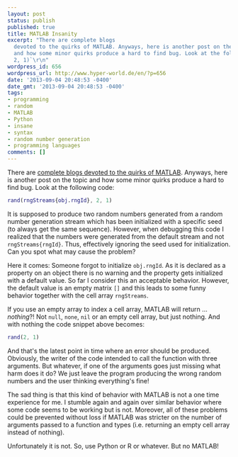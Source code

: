 ```yaml
---
layout: post
status: publish
published: true
title: MATLAB Insanity
excerpt: "There are complete blogs
  devoted to the quirks of MATLAB. Anyways, here is another post on the topic
  and how some minor quirks produce a hard to find bug. Look at the following code:\r\n`rand(rngStreams{obj.rngId},
  2, 1)`\r\n"
wordpress_id: 656
wordpress_url: http://www.hyper-world.de/en/?p=656
date: '2013-09-04 20:48:53 -0400'
date_gmt: '2013-09-04 20:48:53 -0400'
tags:
- programming
- random
- MATLAB
- Python
- insane
- syntax
- random number generation
- programming languages
comments: []
---
```


There are [complete blogs devoted to the quirks of
MATLAB](http://abandonmatlab.wordpress.com/). Anyways, here is another post on
the topic and how some minor quirks produce a hard to find bug. Look at the
following code:

```matlab
rand(rngStreams{obj.rngId}, 2, 1)
```

It is supposed to produce two random numbers generated from a random number
generation stream which has been initialized with a specific seed (to always get
the same sequence). However, when debugging this code I realized that the
numbers were generated from the default stream and not
`rngStreams{rngId}`. Thus, effectively ignoring the seed used for
initialization. Can you spot what may cause the problem?

Here it comes: Someone forgot to initialize `obj.rngId`. As it is
declared as a property on an object there is no warning and the property gets
initialized with a default value. So far I consider this an acceptable behavior.
However, the default value is an empty matrix `[]` and this leads to
some funny behavior together with the cell array `rngStreams`.

If you use an empty array to index a cell array, MATLAB will return
… *nothing*?! Not `null`, `none`, `nil`
or an empty cell array, but just nothing. And with nothing the code snippet
above becomes:

```matlab
rand(2, 1)
```

And that's the latest point in time where an error should be produced.
Obviously, the writer of the code intended to call the function with three
arguments. But whatever, if one of the arguments goes just missing what harm
does it do? We just leave the program producing the wrong random numbers and the
user thinking everything's fine!

The sad thing is that this kind of behavior with MATLAB is not a one time
experience for me. I stumble again and again over similar behavior where some
code seems to be working but is not. Moreover, all of these problems could be
prevented without loss if MATLAB was stricter on the number of arguments passed
to a function and types (i.e. returning an empty cell array instead of nothing).

Unfortunately it is not. So, use Python or R or whatever. But no MATLAB!
